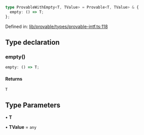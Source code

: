 ```ts
type ProvableWithEmpty<T, TValue> = Provable<T, TValue> & {
  empty: () => T;
};
```

Defined in: [lib/provable/types/provable-intf.ts:118](https://github.com/o1-labs/o1js/blob/46b9772d07785397c4bd76a102bc9f6730d321bb/src/lib/provable/types/provable-intf.ts#L118)

## Type declaration

### empty()

```ts
empty: () => T;
```

#### Returns

`T`

## Type Parameters

• **T**

• **TValue** = `any`
